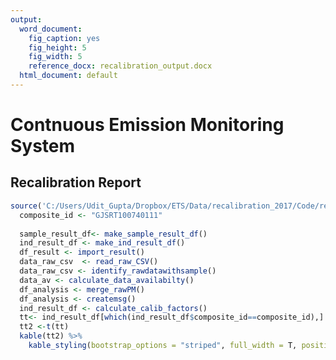 ---
output:
  word_document:
    fig_caption: yes
    fig_height: 5
    fig_width: 5
    reference_docx: recalibration_output.docx
  html_document: default
---

# Contnuous Emission Monitoring System

## Recalibration Report



########

```{r, echo=FALSE, message=FALSE, warning=FALSE}

source('C:/Users/Udit_Gupta/Dropbox/ETS/Data/recalibration_2017/Code/recalibration/recalibration_checks.R')
  composite_id <- "GJSRT100740111"
  
  sample_result_df<- make_sample_result_df()
  ind_result_df <- make_ind_result_df()
  df_result <- import_result()
  data_raw_csv  <- read_raw_CSV()
  data_raw_csv <- identify_rawdatawithsample()
  data_av <- calculate_data_availabilty()
  df_analysis <- merge_rawPM()
  df_analysis <- createmsg()
  ind_result_df <- calculate_calib_factors()
  tt<- ind_result_df[which(ind_result_df$composite_id==composite_id),]
  tt2 <-t(tt)
  kable(tt2) %>%
    kable_styling(bootstrap_options = "striped", full_width = T, position = "center",font_size = 12)


```


